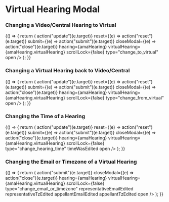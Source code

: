 


<Meta
  title="Hearings/Components/VirtualHearingModal"
  component={VirtualHearingModal}
/>

# Virtual Hearing Modal

### Changing a Video/Central Hearing to Virtual

<Preview>
  <Story name="Change to Virtual">
    {() => {
      return (
        <VirtualHearingModal
          update={(e) => action("update")(e.target)}
          reset={(e) => action("reset")(e.target)}
          submit={(e) => action("submit")(e.target)}
          closeModal={(e) => action("close")(e.target)}
          hearing={amaHearing}
          virtualHearing={amaHearing.virtualHearing}
          scrollLock={false}
          type="change_to_virtual"
          open
        />
      );
    }}
  </Story>
</Preview>

### Changing a Virtual Hearing back to Video/Central

<Preview>
  <Story name="Change from Virtual">
    {() => {
      return (
        <VirtualHearingModal
          update={(e) => action("update")(e.target)}
          reset={(e) => action("reset")(e.target)}
          submit={(e) => action("submit")(e.target)}
          closeModal={(e) => action("close")(e.target)}
          hearing={amaHearing}
          virtualHearing={amaHearing.virtualHearing}
          scrollLock={false}
          type="change_from_virtual"
          open
        />
      );
    }}
  </Story>
</Preview>

### Changing the Time of a Hearing

<Preview>
  <Story name="Change Hearing Time">
    {() => {
      return (
        <VirtualHearingModal
          update={(e) => action("update")(e.target)}
          reset={(e) => action("reset")(e.target)}
          submit={(e) => action("submit")(e.target)}
          closeModal={(e) => action("close")(e.target)}
          hearing={amaHearing}
          virtualHearing={amaHearing.virtualHearing}
          scrollLock={false}
          type="change_hearing_time"
          timeWasEdited
          open
        />
      );
    }}
  </Story>
</Preview>

### Changing the Email or Timezone of a Virtual Hearing

<Preview>
  <Story name="Change Email or Timezone">
    {() => {
      return (
        <VirtualHearingModal
          submit={(e) => action("submit")(e.target)}
          closeModal={(e) => action("close")(e.target)}
          hearing={amaHearing}
          virtualHearing={amaHearing.virtualHearing}
          scrollLock={false}
          type="change_email_or_timezone"
          representativeEmailEdited
          representativeTzEdited
          appellantEmailEdited
          appellantTzEdited
          open
        />
      );
    }}
  </Story>
</Preview>

<Props of={VirtualHearingModal} />
